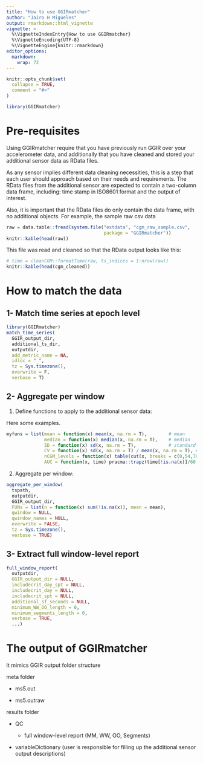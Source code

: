 ```yaml
---
title: "How to use GGIRmatcher"
author: "Jairo H Migueles"
output: rmarkdown::html_vignette
vignette: >
  %\VignetteIndexEntry{How to use GGIRmatcher}
  %\VignetteEncoding{UTF-8}
  %\VignetteEngine{knitr::rmarkdown}
editor_options: 
  markdown: 
    wrap: 72
---
```


```r
knitr::opts_chunk$set(
  collapse = TRUE,
  comment = "#>"
)
```

```r
library(GGIRmatcher)
```

# Pre-requisites

Using GGIRmatcher require that you have previously run GGIR over your
accelerometer data, and additionally that you have cleaned and stored
your additional sensor data as RData files.

As any sensor implies different data cleaning necessities, this is
a step that each user should approach based on their needs and
requirements. The RData files from the additional sensor are expected to
contain a two-column data frame, including: time stamp in ISO8601 format and 
the output of interest.

Also, it is important that the RData files do only contain the data
frame, with no additional objects. For example, the sample raw csv data

```r
raw = data.table::fread(system.file("extdata", "cgm_raw_sample.csv", 
                                    package = "GGIRmatcher"))
knitr::kable(head(raw))
```

This file was read and cleaned so that the RData output looks like this:

```r
# time = cleanCGM::formatTime(raw, ts_indices = 1:nrow(raw))
knitr::kable(head(cgm_cleaned))
```

# How to match the data

## 1- Match time series at epoch level

``` r
library(GGIRmatcher) 
match_time_series(
  GGIR_output_dir,
  additional_ts_dir,
  outputdir,
  add_metric_name = NA,
  idloc = "_",
  tz = Sys.timezone(),
  overwrite = F,
  verbose = T)
```

## 2- Aggregate per window

1.  Define functions to apply to the additional sensor data:

Here some examples.

``` r
myfuns = list(mean = function(x) mean(x, na.rm = T),        # mean
              median = function(x) median(x, na.rm = T),    # median
              SD = function(x) sd(x, na.rm = T),            # standard deviation
              CV = function(x) sd(x, na.rm = T) / mean(x, na.rm = T), # coefficient of variation
              nCGM_levels = function(x) table(cut(x, breaks = c(0,54,70,140,180,250,Inf), right = F)), # n recordings in levels of the additional sensor output
              AUC = function(x, time) pracma::trapz(time[!is.na(x)]/60, x[!is.na(x)])) # area under the curve
```

2.  Aggregate per window:

``` r
aggregate_per_window(
  tspath,
  outputdir,
  GGIR_output_dir,
  FUNs = list(n = function(x) sum(!is.na(x)), mean = mean),
  qwindow = NULL,
  qwindow_names = NULL,
  overwrite = FALSE,
  tz = Sys.timezone(),
  verbose = TRUE)
```

## 3- Extract full window-level report

``` r
full_window_report(
  outputdir,
  GGIR_output_dir = NULL,
  includecrit_day_spt = NULL,
  includecrit_day = NULL,
  includecrit_spt = NULL,
  additional_sf_seconds = NULL,
  minimum_WW_OO_length = 0,
  minimum_segments_length = 0,
  verbose = TRUE,
  ...)
```

# The output of GGIRmatcher

It mimics GGIR output folder structure

meta folder

-   ms5.out

-   ms5.outraw

results folder

-   QC

    -   full window-level report (MM, WW, OO, Segments)

-   variableDictionary (user is responsible for filling up the
    additional sensor output descriptions)
